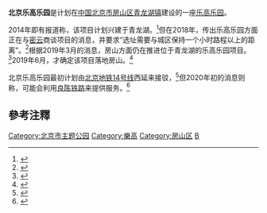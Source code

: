 {{coord | 39.773 | N | 116.026 | E | display=title}}

'''北京乐高乐园'''是计划在[[中国|中国]][[北京市|北京市]][[房山区|房山区]][[青龙湖镇|青龙湖镇]]建设的一座[[乐高乐园|乐高乐园]]。

2014年即有报道称，该项目计划兴建于青龙湖。<ref>{{cite web | url=http://www.bjfsh.gov.cn/zwgk/fsdt/131275.html | title=全力以赴推进乐高乐园项目 | publisher=[[房山区|房山区]]政府官网 | date=2014-11-26 | accessdate=2014-12-06 | deadurl=yes | archiveurl=https://web.archive.org/web/20141209093519/http://www.bjfsh.gov.cn/zwgk/fsdt/131275.html | archivedate=2014-12-09 }}</ref>但在2018年，传出乐高乐园方面正在与[[密云|密云]]商谈项目的消息，并要求“选址需要与城区保持一个小时路程以上的距离”。<ref>{{cite web | url=http://www.bbtnews.com.cn/2018/0308/232152.shtml | title=乐高乐园有望落地北京密云 | author=徐慧 | author2=武媛媛 | publisher=北京商报网 | date=2018-03-08 | accessdate=2018-03-14 | archive-date=2018-03-14 | archive-url=https://web.archive.org/web/20180314174216/http://www.bbtnews.com.cn/2018/0308/232152.shtml | dead-url=no }}</ref>根据2019年3月的消息，房山方面仍在推进位于青龙湖的乐高乐园项目。<ref>{{cite web | url=http://www.funhillmedia.com/news/2019-03/16/cms90835article.shtml | title=市领导就重点项目推进情况到我区调研 | publisher=北京市房山广电传媒网 | date=2019-03-16 | accessdate=2019-03-16}}</ref>2019年6月，才确定该项目落地房山。<ref>{{cite web | url=https://www.yicai.com/news/100247708.html | title=乐高48亿英镑收购默林娱乐，乐高主题公园或将落户房山 | publisher=[[第一财经|第一财经]] | date=2019-07-03 | accessdate=2019-07-06 | archive-date=2019-07-05 | archive-url=https://web.archive.org/web/20190705214150/https://www.yicai.com/news/100247708.html | dead-url=no }}</ref>
<!--项目最终选址在青龙湖镇坨里组团西侧，总用地约为97.19公顷，拟分为三期建设：一期为乐园核心区，用地面积约为54.49公顷，包括乐高乐园、主题酒店、商业街、停车场，计划开园时间为2022年；二期为“第二道门”乐园，用地面积约为20.81公顷，计划开园时间为一期营业两年后；三期为配套旅游接待设施，用地面积约为21.89公顷，中远期结合一期、二期客流量情况启动实施。<ref>{{cite web | url=https://mp.weixin.qq.com/s/3vK7vBS1DTmMQKMw68AvAA | title=实锤！“乐高主题乐园”将落户北京南城！房山厉害了！ | publisher=南城这些事儿 | date=2019-06 | accessdate=2019-07-06}}</ref-->

北京乐高乐园最初计划由[[北京地铁14号线|北京地铁14号线]]西延来接驳，<ref>{{cite web | url=http://www.bjnews.com.cn/news/2014/11/22/342759.html | title=14号线西延通青龙湖文化会都 | publisher=新京报网 | date=2014-11-22 | accessdate=2014-12-11 | archive-date=2015-09-23 | archive-url=https://web.archive.org/web/20150923191723/http://www.bjnews.com.cn/news/2014/11/22/342759.html | dead-url=no }}</ref>但2020年初的消息则称，可能会利用[[良陈铁路|良陈铁路]]来提供服务。<ref>{{cite web | url=http://news.sina.com.cn/c/2020-01-12/doc-iihnzahk3536616.shtml | title=北京市郊铁路副中心线将连接房山 | publisher=[[新浪|新浪]]新闻 | date=2020-01-12 | accessdate=2020-01-12 | archive-date=2020-01-12 | archive-url=https://web.archive.org/web/20200112191037/http://news.sina.com.cn/c/2020-01-12/doc-iihnzahk3536616.shtml | dead-url=no }}</ref>

== 參考注釋 ==
{{reflist}} 

{{乐高}}
{{默林娱乐}}
{{Authority control}}
[[Category:北京市主题公园|Category:北京市主题公园]]
[[Category:樂高|Category:樂高]]
[[Category:房山区|Category:房山区]]
[[Category:樂高主題公園及度假村|B]]